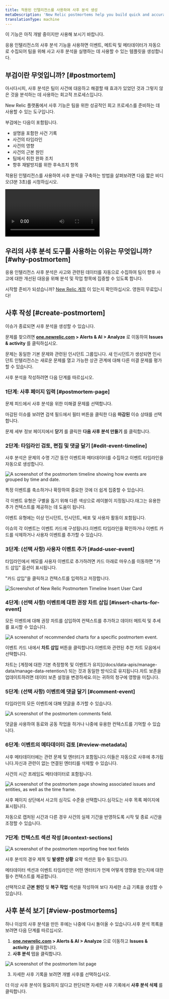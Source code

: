 ```yaml
---
title: 적용된 인텔리전스를 사용하여 사후 분석 생성
metaDescription: 'New Relic postmortems help you build quick and accurate postmortems by collecting events, metrics, and metadata automatically.'
translationType: machine
---
```









<Callout title="공개 미리보기">
  이 기능은 아직 개발 중이지만 사용해 보시기 바랍니다.
</Callout>

응용 인텔리전스의 사후 분석 기능을 사용하면 이벤트, 메트릭 및 메타데이터가 자동으로 수집되어 팀을 위해 사고 사후 분석을 실행하는 데 사용할 수 있는 템플릿을 생성합니다.

## 부검이란 무엇입니까? [#postmortem]

아시다시피, 사후 분석은 팀이 사건에 대응하고 해결할 때 효과가 있었던 것과 그렇지 않은 것을 분석하는 데 사용하는 회고적 프로세스입니다.

New Relic 플랫폼에서 사후 기능은 팀을 위한 성공적인 회고 프로세스를 준비하는 데 사용할 수 있는 도구입니다.

부검에는 다음이 포함됩니다.

* 설명을 포함한 사건 기록
* 사건의 타임라인
* 사건의 영향
* 사건의 근본 원인
* 팀에서 취한 완화 조치
* 향후 재발방지를 위한 후속조치 항목

적용된 인텔리전스를 사용하여 사후 분석을 구축하는 방법을 살펴보려면 다음 짧은 비디오(3분 3초)를 시청하십시오.

<Video
  type="wistia"
  id="b0jcdks8eb"
/>

## 우리의 사후 분석 도구를 사용하는 이유는 무엇입니까? [#why-postmortem]

응용 인텔리전스 사후 분석은 사고와 관련된 데이터를 자동으로 수집하여 팀이 향후 사고에 대한 개선된 대응을 위해 분석 및 작업 항목에 집중할 수 있도록 합니다.

시작할 준비가 되셨습니까? [New Relic 계정](https://newrelic.com/signup) 이 있는지 확인하십시오. 영원히 무료입니다!

## 사후 작성 [#create-postmortem]

이슈가 종료되면 사후 분석을 생성할 수 있습니다.

문제를 찾으려면 **[one.newrelic.com](https://one.newrelic.com/all-capabilities) > Alerts & AI > Analyze** 로 이동하여 **Issues & activity** 를 클릭하십시오.

문제는 동일한 기본 문제와 관련된 인시던트 그룹입니다. 새 인시던트가 생성되면 인시던트 인텔리전스는 새로운 문제를 열고 가능한 상관 관계에 대해 다른 미결 문제를 평가할 수 있습니다.

사후 분석을 작성하려면 다음 단계를 따르십시오.

### 1단계: 사후 페이지 입력 [#postmortem-page]

문제 피드에서 사후 분석을 위한 미해결 문제를 선택합니다.

마감된 이슈를 보려면 검색 필드에서 필터 버튼을 클릭한 다음 **마감된** 이슈 상태를 선택합니다.

문제 세부 정보 페이지에서 **닫기** 를 클릭한 **다음 사후 분석 만들기** 를 클릭합니다.

### 2단계: 타임라인 검토, 편집 및 댓글 달기 [#edit-event-timeline]

사후 분석은 문제의 수명 기간 동안 이벤트와 메타데이터를 수집하고 이벤트 타임라인을 자동으로 생성합니다.

<img
  title="The postmortem timeline"
  alt="A screenshot of the postmortem timeline showing how events are grouped by time and date."
  src={accountsPostmortem1}
/>

<figcaption>
  특정 이벤트를 축소하거나 확장하여 중요한 것에 더 쉽게 집중할 수 있습니다.
</figcaption>

각 이벤트 유형은 구별을 돕기 위해 다른 색상으로 레이블이 지정됩니다.태그는 유용한 추가 컨텍스트를 제공하는 데 도움이 됩니다.

이벤트 유형에는 이상 인시던트, 인시던트, 배포 및 사용자 활동이 포함됩니다.

이슈의 각 이벤트는 이벤트 카드에 구성됩니다.이벤트 타임라인을 확인하거나 이벤트 카드를 삭제하거나 사용자 이벤트를 추가할 수 있습니다.

### 3단계: (선택 사항) 사용자 이벤트 추가 [#add-user-event]

<Callout variant="tip">
  타임라인에서 메모를 사용자 이벤트로 추가하려면 카드 아래로 마우스를 이동하면 "카드 삽입" 옵션이 표시됩니다.
</Callout>

"카드 삽입"을 클릭하고 컨텍스트를 입력하고 저장합니다.

<img
  title="postmortem-2.png"
  alt="Screenshot of New Relic Postmortem Timeline Insert User Card"
  src={accountsPostmortem2}
/>

### 4단계: (선택 사항) 이벤트에 대한 권장 차트 삽입 [#insert-charts-for-event]

모든 이벤트에 대해 권장 차트를 삽입하여 컨텍스트를 추가하고 데이터 메트릭 및 추세를 표시할 수 있습니다.

<img
  title="Postmortem recommended charts"
  alt="A screenshot of recommended charts for a specific postmortem event."
  src={accountsPostmortem3}
/>

이벤트 카드 내에서 **차트 삽입** 버튼을 클릭합니다.이벤트와 관련된 추천 차트 모음에서 선택합니다.

<Callout variant="important">
  차트는 [계정에 대한 기본 측정항목 및 이벤트가 유지](/docs/data-apis/manage-data/manage-data-retention/) 되는 것과 동일한 방식으로 유지됩니다.차트 보존을 업데이트하려면 데이터 보존 설정을 변경하세요.이는 귀하의 청구에 영향을 미칩니다.
</Callout>

### 5단계: (선택 사항) 이벤트에 댓글 달기 [#comment-event]

타임라인의 모든 이벤트에 대해 댓글을 추가할 수 있습니다.

<img
  title="Postmortem comments"
  alt="A screenshot of the postmortem comments field."
  src={accountsPostmortem4}
/>

<figcaption>
  댓글을 사용하여 동료와 공동 작업을 하거나 나중에 유용한 컨텍스트를 기억할 수 있습니다.
</figcaption>

### 6단계: 이벤트의 메타데이터 검토 [#review-metadata]

사후 메타데이터에는 관련 문제 및 엔터티가 포함됩니다.이들은 자동으로 사후에 추가됩니다.자신과 관련이 없는 연결된 엔터티를 삭제할 수 있습니다.

사건의 시간 프레임도 메타데이터로 포함됩니다.

<img
  title="Postmortem metadata"
  alt="A screenshot of the postmortem page showing associated issues and entities, as well as the time frame."
  src={accountsPostmortem5}
/>

사후 페이지 상단에서 사고의 심각도 수준을 선택합니다.심각도는 사후 목록 페이지에 표시됩니다.

자동으로 캡처된 시간과 다른 경우 사건의 실제 기간을 반영하도록 시작 및 종료 시간을 조정할 수 있습니다.

### 7단계: 컨텍스트 섹션 작성 [#context-sections]

<img
  title="Postmortem context fields"
  alt="A screenshot of the postmortem reporting free text fields"
  src={accountsPostmortem6}
/>

사후 분석의 경우 제목 및 **발생한 상황** 요약 섹션은 필수 필드입니다.

메타데이터 섹션과 이벤트 타임라인은 어떤 엔터티가 언제 어떻게 영향을 받는지에 대한 필수 컨텍스트를 제공합니다.

선택적으로 **근본 원인** 및 **복구 작업** 섹션을 작성하여 보다 자세한 소급 기록을 생성할 수 있습니다.

## 사후 분석 보기 [#view-postmortems]

하나 이상의 사후 분석을 만든 후에는 나중에 다시 돌아올 수 있습니다.사후 분석 목록을 보려면 다음 단계를 따르십시오.

1. **[one.newrelic.com](https://one.newrelic.com/all-capabilities) > Alerts & AI > Analyze** 으로 이동하고 **Issues & activity** 을 클릭합니다.
2. **사후 분석** 탭을 클릭합니다.

<img
  title="Postmortem list page"
  alt="A screenshot of the postmortem list page"
  src={accountsPostmortemEdit}
/>

3. 자세한 사후 기록을 보려면 개별 사후를 선택하십시오.

더 이상 사후 분석이 필요하지 않다고 판단되면 자세한 사후 기록에서 **사후 분석 삭제** 를 클릭합니다.